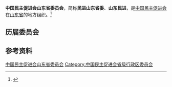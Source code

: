 {{Infobox PRCG
|机构名称 = 中国民主促进会山东省委员会
|标志1    =
|格言1    =
|届数     = 
|任期始   = 
|任期终   =
|职位1    = 主任委员
|人员1    = 
|职位2    = 副主任委员
|人员2    =
|人数2    =
|职位3    =
|人员3    =
|组织法规 = 中国民主促进会章程
|上级机构 = [[中国民主促进会中央委员会|中国民主促进会中央委员会]]
|机构类型 = [[民主党派|民主党派]][[中国一级行政区|省级行政区]][[委员会|委员会]]
|行政级别 = 正厅级
|场所1    = 
|地址1    = 
|邮编1    = 
|电话1    = 
|官网1    = {{url|http://www.sdminjin.org}}
}}
'''中国民主促进会山东省委员会'''，简称'''民进山东省委'''、'''山东民进'''，是[[中国民主促进会|中国民主促进会]]在[[山东省|山东省]]的地方组织。<ref>{{Cite web|title=中国民主促进会山东省委员会成立三十周年庆祝大会在济南召开|url=http://www.sdminjin.org/index.php?m=content&c=index&a=show&catid=36&id=336|accessdate=2020-08-25|work=中国民主促进会山东省委员会}}{{Dead link}}</ref>

== 历届委员会 ==

== 参考资料 ==
{{reflist}}

{{中华人民共和国各省级行政区|委员会|中国民主促进会|仅内地=yes}}

{{Authority control}}
[[Category:中国民主促进会山东省委员会|]]
[[Category:中国民主促进会省级行政区委员会|Category:中国民主促进会省级行政区委员会]]